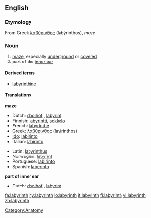 {{wikipedia}}
==English==

===Etymology===
From Greek [[λαβύρινθος]] (labýrinthos), ''maze''

===Noun===
{{en-noun}}
# [[maze]], especially [[underground]] or [[covered]]
# part of the [[inner ear]]

====Derived terms====
*[[labyrinthine]]

====Translations====
'''maze'''
{{top}}
*Dutch: [[doolhof]] {{m}}, [[labyrint]] {{n}}
*Finnish: [[labyrintti]], [[sokkelo]]
*French: [[labyrinthe]]
*Greek: [[λαβύρινθος]] (lavirinthos) {{m}}
*[[Ido]]: [[labirinto]]
*Italian: [[labirinto]] {{m}}
{{mid}}
*Latin: [[labyrinthus]]
*Norwegian: [[labyrint]] {{m}}
*Portuguese: [[labirinto]] {{m}}
*Spanish: [[laberinto]] {{m}}
{{bottom}}

'''part of inner ear'''
{{top}}
*Dutch: [[doolhof]] {{m}}, [[labyrint]] {{n}}
{{mid}}
{{bottom}}

[[Category:Anatomy]]

[[fa:labyrinth]]
[[hy:labyrinth]]
[[io:labyrinth]]
[[it:labyrinth]]
[[fi:labyrinth]]
[[vi:labyrinth]]
[[zh:labyrinth]]